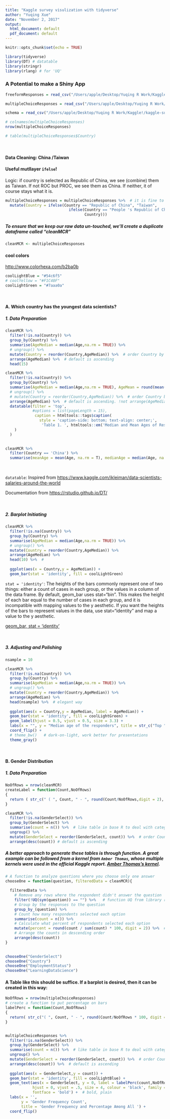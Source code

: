 ```yaml
---
title: "Kaggle survey visulization with tidyverse"
author: "Yuqing Xue"
date: "November 2, 2017"
output:
  html_document: default
  pdf_document: default
---
```


```r
knitr::opts_chunk$set(echo = TRUE)
```

```r
library(tidyverse)
library(DT) # datatable
library(stringr)
library(rlang) # for 'UQ'
```

### A Potential to make a Shiny App


```r
freeformResponses = read_csv("/Users/apple/Desktop/Yuqing R Work/Kaggle!/kaggle-survey-2017/freeformResponses.csv")

multipleChoiceResponses = read_csv("/Users/apple/Desktop/Yuqing R Work/Kaggle!/kaggle-survey-2017/multipleChoiceResponses.csv")

schema = read_csv("/Users/apple/Desktop/Yuqing R Work/Kaggle!/kaggle-survey-2017/schema.csv")
```

```r
# colnames(multipleChoiceResponses)
nrow(multipleChoiceResponses)

```

```r
# table(multipleChoiceResponses$Country)
```

<br>


#### Data Cleaning: China /Taiwan 
#### Useful mutllayer `ifelse`!

Logic: if country is selected as Republic of China, we see (combine) them as Taiwan. If not ROC but PROC, we see them as China. If neither, it of course stays what it is.

```r
multipleChoiceResponses = multipleChoiceResponses %>%  # it is fine to just overwrite the dataset
  mutate(Country = ifelse(Country == "Republic of China", "Taiwan", 
                            ifelse(Country == "People 's Republic of China", "China",
                                   Country)))
```

##### To ensure that we keep our raw data un-touched, we'll create a duplicate dataframe called "cleanMCR"

```r
cleanMCR <- multipleChoiceResponses
```
#### cool colors 

<http://www.colorhexa.com/b2ba0b>
```r
coolLightBlue = "#54c6f5"
# coolYellow = "#F1C40F" 
coolLightGreen = "#7aaa0a"
```

<br>

####  A. Which country has the youngest data scientists? 
##### 1. Data Preparation

```r
cleanMCR %>%
  filter(!is.na(Country)) %>%  
  group_by(Country) %>%
  summarise(AgeMedian = median(Age,na.rm = TRUE)) %>%
  # ungroup() %>%
  mutate(Country = reorder(Country,AgeMedian)) %>%  # order Country by AgeMedian
  arrange(AgeMedian) %>%  # default is ascending
  head(15) 
```

```r
cleanMCR %>%
  filter(!is.na(Country)) %>%  
  group_by(Country) %>%
  summarise(AgeMedian = median(Age,na.rm = TRUE), AgeMean = round(mean(Age, na.rm = TRUE), digit = 1)) %>%
  # ungroup() %>%
  # mutate(Country = reorder(Country,AgeMedian)) %>%  # order Country by AgeMedian
  arrange(AgeMedian) %>%  # default is ascending. !not arrange(AgeMedian, AgeMean)
  datatable(filter = 'top', 
            #options = list(pageLength = 15),
             caption = htmltools::tags$caption(
               style = 'caption-side: bottom; text-align: center;',
                'Table 1. ', htmltools::em('Median and Mean Ages of Respondents by Country.')
    )
  )
  
```


```r
cleanMCR %>% 
  filter(Country == 'China') %>%
  summarise(meanAge = mean(Age, na.rm = T), medianAge = median(Age, na.rm = T))
```


<br>

`datatable`: Inspired from <https://www.kaggle.com/ikleiman/data-scientists-salaries-around-the-world> 

Documentation from <https://rstudio.github.io/DT/>

<br>

##### 2. Barplot Initiating


```r
cleanMCR %>%
  filter(!is.na(Country)) %>%
  group_by(Country) %>%
  summarise(AgeMedian = median(Age,na.rm = TRUE)) %>%
  # ungroup() %>%
  mutate(Country = reorder(Country,AgeMedian)) %>%
  arrange(AgeMedian) %>%
  head(10) %>%  # 
  
  ggplot(aes(x = Country,y = AgeMedian)) +
  geom_bar(stat = 'identity', fill = coolLightGreen) 
```

`stat = 'identity'`: The heights of the bars commonly represent one of two things: either a count of cases in each group, or the values in a column of the data frame. By default, geom_bar uses stat="bin". This makes the height of each bar equal to the number of cases in each group, and it is incompatible with mapping values to the y aesthetic. If you want the heights of the bars to represent values in the data, use stat="identity" and map a value to the y aesthetic.

[geom_bar, stat = 'identity'](https://www.rdocumentation.org/packages/ggplot2/versions/1.0.1/topics/geom_bar)



<br>

##### 3. Adjusting and Polishing 

```r
nsample = 10

cleanMCR %>%
  filter(!is.na(Country)) %>%
  group_by(Country) %>%
  summarise(AgeMedian = median(Age,na.rm = TRUE)) %>%
  # ungroup() %>%
  mutate(Country = reorder(Country,AgeMedian)) %>%
  arrange(AgeMedian) %>%
  head(nsample) %>%  # elegant way
  
  ggplot(aes(x = Country,y = AgeMedian, label = AgeMedian)) +
  geom_bar(stat = 'identity', fill = coolLightGreen) +
  geom_label(hjust = 0.5, vjust = 0.5, size = 3.3) + 
  labs(x = "", y = "Median age of the responders", title = str_c("Top ", nsample, " ", "Country With the Youngest Data Scientist Talent" )) + 
  coord_flip() + 
  # theme_bw()   # dark-on-light, work better for presentations
  theme_gray()
```


<br>

####  B. Gender Distribution
##### 1. Data Preparation

```r
NoOfRows = nrow(cleanMCR)
createLabel = function(Count,NoOfRows)
{
  return ( str_c(" ( ", Count, " - ", round(Count/NoOfRows,digit = 2), " %)"  ) )
}

cleanMCR %>%
  filter(!is.na(GenderSelect)) %>%  
  group_by(GenderSelect) %>%
  summarise(count = n()) %>%  # like table in base R to deal with categorical data
  ungroup() %>%
  mutate(GenderSelect = reorder(GenderSelect, count)) %>%  # order Country by AgeMedian
  arrange(desc(count)) # default is ascending
```

##### A better approach to generate these tables is through function. A great example can be followed from a kernel from `Amber Thomas`, whose multiple kernels were used in the official Kaggle report. [Amber Thomas's kernel](https://www.kaggle.com/amberthomas/kaggle-2017-survey-results).

```r
# A function to analyze questions where you choose only one answer
chooseOne = function(question, filteredData = cleanMCR){
  
  filteredData %>% 
    # Remove any rows where the respondent didn't answer the question
    filter(!UQ(sym(question)) == "") %>%   # function UQ from library rlang
    # Group by the responses to the question
    group_by_(question) %>% 
    # Count how many respondents selected each option
    summarise(count = n()) %>% 
    # Calculate what percent of respondents selected each option
    mutate(percent = round(count / sum(count) * 100, digit = 2)) %>%  # add digit
    # Arrange the counts in descending order
    arrange(desc(count))
}
  
```

```r
chooseOne("GenderSelect")
chooseOne("Country")
chooseOne("EmploymentStatus")
chooseOne("LearningDataScience")
```



#### A Table like this should be suffice. If a barplot is desired, then it can be created in this way:

```r
NoOfRows = nrow(multipleChoiceResponses)
# create a function to put percentage on bars
labelPerc = function(Count,NoOfRows)
{
  return( str_c("( ", Count, " - ", round(Count/NoOfRows * 100, digit = 2), "%)"  ) )
}


multipleChoiceResponses %>%
  filter(!is.na(GenderSelect)) %>%  
  group_by(GenderSelect) %>%
  summarise(count = n()) %>%  # like table in base R to deal with categorical data
  ungroup() %>%
  mutate(GenderSelect = reorder(GenderSelect, count)) %>%  # order Country by AgeMedian
  arrange(desc(count)) %>%  # default is ascending
  
  ggplot(aes(x = GenderSelect,y = count)) +
  geom_bar(stat = 'identity', fill = coolLightBlue) +
  geom_text(aes(x = GenderSelect, y = 0, label = labelPerc(count,NoOfRows) ),
            hjust = 0, vjust = .5, size = 4, colour = 'black', family = "sans",
            fontface = 'bold') +  # bold, plain
  labs(x = '', 
       y = 'Gender Frequency Count', 
       title = 'Gender Frequency and Percentage Among All ') +
  coord_flip() 
```





